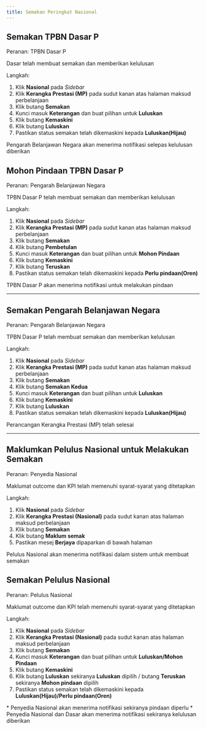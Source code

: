 ```yaml
---
title: Semakan Peringkat Nasional
---
```


## Semakan TPBN Dasar P
Peranan: TPBN Dasar P

<Callout title="Pra-syarat" type="warn">
Dasar telah membuat semakan dan memberikan kelulusan
</Callout>

Langkah:
1. Klik **Nasional** pada *Sidebar*
2. Klik **Kerangka Prestasi (MP)** pada sudut kanan atas halaman maksud perbelanjaan
3. Klik butang **Semakan**  
4. Kunci masuk **Keterangan** dan buat pilihan untuk **Luluskan**
5. Klik butang **Kemaskini**
6. Klik butang **Luluskan** 
7. Pastikan status semakan telah dikemaskini kepada **Luluskan(Hijau)**

<Callout title="Outcome">
Pengarah Belanjawan Negara akan menerima notifikasi selepas kelulusan diberikan
</Callout>

## Mohon Pindaan TPBN Dasar P
Peranan: Pengarah Belanjawan Negara

<Callout title="Pra-syarat" type="warn">
TPBN Dasar P telah membuat semakan dan memberikan kelulusan
</Callout>

Langkah:
1. Klik **Nasional** pada *Sidebar*
2. Klik **Kerangka Prestasi (MP)** pada sudut kanan atas halaman maksud perbelanjaan
3. Klik butang **Semakan**  
4. Klik butang **Pembetulan**
5. Kunci masuk **Keterangan** dan buat pilihan untuk **Mohon Pindaan**
6. Klik butang **Kemaskini**
7. Klik butang **Teruskan** 
8. Pastikan status semakan telah dikemaskini kepada **Perlu pindaan(Oren)**

<Callout title="Outcome">
TPBN Dasar P akan menerima notifikasi untuk melakukan pindaan 
</Callout>

--- 

## Semakan Pengarah Belanjawan Negara
Peranan: Pengarah Belanjawan Negara

<Callout title="Pra-syarat" type="warn">
TPBN Dasar P telah membuat semakan dan memberikan kelulusan
</Callout>

Langkah:
1. Klik **Nasional** pada *Sidebar*
2. Klik **Kerangka Prestasi (MP)** pada sudut kanan atas halaman maksud perbelanjaan
3. Klik butang **Semakan**  
4. Klik butang **Semakan Kedua**
5. Kunci masuk **Keterangan** dan buat pilihan untuk **Luluskan**
6. Klik butang **Kemaskini**
7. Klik butang **Luluskan** 
8. Pastikan status semakan telah dikemaskini kepada **Luluskan(Hijau)**

<Callout title="Outcome">
Perancangan Kerangka Prestasi (MP) telah selesai
</Callout>

--- 

## Maklumkan Pelulus Nasional untuk Melakukan Semakan
Peranan: Penyedia Nasional 

<Callout title="Pra-syarat" type="warn">
Maklumat outcome dan KPI telah memenuhi syarat-syarat yang ditetapkan
</Callout>

Langkah:
1. Klik **Nasional** pada *Sidebar*
2. Klik **Kerangka Prestasi (Nasional)** pada sudut kanan atas halaman maksud perbelanjaan
3. Klik butang **Semakan** 
4. Klik butang **Maklum semak**
5. Pastikan mesej **Berjaya** dipaparkan di bawah halaman

<Callout title="Outcome">
Pelulus Nasional akan menerima notifikasi dalam sistem untuk membuat semakan
</Callout>

## Semakan Pelulus Nasional
Peranan: Pelulus Nasional

<Callout title="Pra-syarat" type="warn">
Maklumat outcome dan KPI telah memenuhi syarat-syarat yang ditetapkan
</Callout>

Langkah:
1. Klik **Nasional** pada *Sidebar*
2. Klik **Kerangka Prestasi (Nasional)** pada sudut kanan atas halaman maksud perbelanjaan
3. Klik butang **Semakan**  
4. Kunci masuk **Keterangan** dan buat pilihan untuk **Luluskan/Mohon Pindaan**
5. Klik butang **Kemaskini**
6. Klik butang **Luluskan** sekiranya **Luluskan** dipilih / butang **Teruskan** sekiranya **Mohon pindaan** dipilih
7. Pastikan status semakan telah dikemaskini kepada **Luluskan(Hijau)/Perlu pindaan(Oren)**

<Callout title="Outcome">
* Penyedia Nasional akan menerima notifikasi sekiranya pindaan diperlu
* Penyedia Nasional dan Dasar akan menerima notifikasi sekiranya kelulusan diberikan
</Callout>